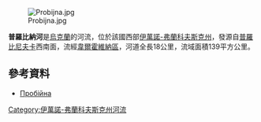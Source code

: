 [[Image:Probijna.jpg|right]]

'''普羅比納河'''是[[烏克蘭|烏克蘭]]的河流，位於該國西部[[伊萬諾-弗蘭科夫斯克州|伊萬諾-弗蘭科夫斯克州]]，發源自[[普羅比尼夫卡|普羅比尼夫卡]]西南面，流經[[韋爾霍維納區|韋爾霍維納區]]，河道全長18公里，流域面積139平方公里。

==參考資料==
* [https://web.archive.org/web/20131005022808/http://do.gendocs.ru/docs/index-29520.html?page=29 Пробійна]

{{DEFAULTSORT:Пробійна}}
[[Category:伊萬諾-弗蘭科夫斯克州河流|Category:伊萬諾-弗蘭科夫斯克州河流]]


{{Ukraine-river-stub}}